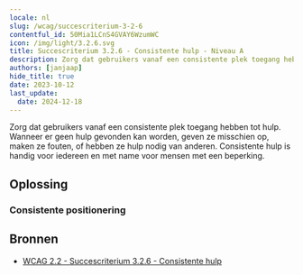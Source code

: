 ```yaml
---
locale: nl
slug: /wcag/succescriterium-3-2-6
contentful_id: 50Mia1LCnS4GVAY6WzumWC
icon: /img/light/3.2.6.svg
title: Succescriterium 3.2.6 - Consistente hulp - Niveau A
description: Zorg dat gebruikers vanaf een consistente plek toegang hebben tot hulp. Wanneer er geen hulp gevonden kan worden, geven ze misschien op, maken ze fouten, of hebben ze hulp nodig van anderen. Consistente hulp is handig voor iedereen en met name voor mensen met een beperking.
authors: [janjaap]
hide_title: true
date: 2023-10-12
last_update:
  date: 2024-12-18
---
```


<Hero
  title="Consistente hulp"
  image="/img/light/3.2.6.svg"
  alt="WCAG 3.2.6 icon"
  prefix="Succescriterium 3.2.6"
  suffix="Niveau A"
/>

Zorg dat gebruikers vanaf een consistente plek toegang hebben tot hulp. Wanneer er geen hulp gevonden kan worden, geven ze misschien op, maken ze fouten, of hebben ze hulp nodig van anderen. Consistente hulp is handig voor iedereen en met name voor mensen met een beperking.

## Oplossing

### Consistente positionering

<CodeSample id="screen-help" locale="nl"/>

## Bronnen

- [WCAG 2.2 - Succescriterium 3.2.6 - Consistente hulp](https://www.w3.org/Translations/WCAG22-nl/#consistent-help)
